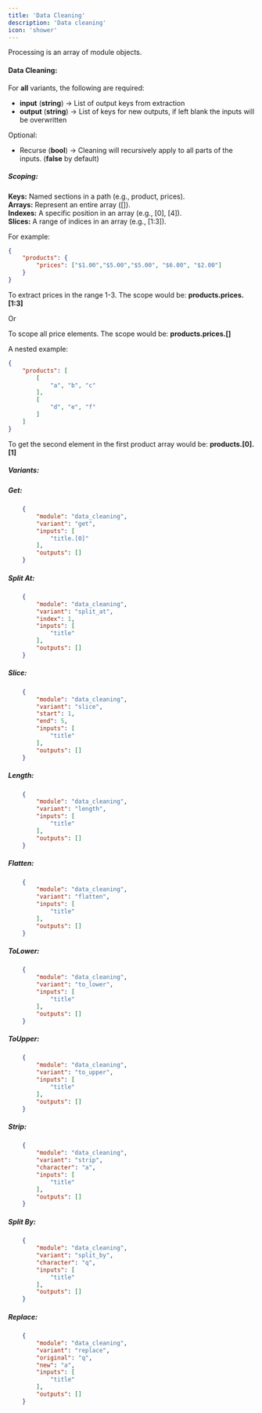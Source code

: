 ```yaml
---
title: 'Data Cleaning'
description: 'Data cleaning'
icon: 'shower'
---
```


Processing is an array of module objects.
#### Data Cleaning:
For **all** variants, the following are required: 
- **input** (**string**) -> List of output keys from extraction
- **output** (**string**) -> List of keys for new outputs, if left blank the inputs will be overwritten

Optional:
- Recurse (**bool**) -> Cleaning will recursively apply to all parts of the inputs. (**false** by default)

##### Scoping:
**Keys:** Named sections in a path (e.g., product, prices).\
**Arrays:** Represent an entire array ([]).\
**Indexes:** A specific position in an array (e.g., [0], [4]).\
**Slices:** A range of indices in an array (e.g., [1:3]).

For example:
```json
{
    "products": {
        "prices": ["$1.00","$5.00","$5.00", "$6.00", "$2.00"]
    }
}
```

To extract prices in the range 1-3. The scope would be: **products.prices.[1:3]**

Or

To scope all price elements. The scope would be: **products.prices.[]**

A nested example:
```json
{
    "products": [
        [
            "a", "b", "c"
        ],
        [
            "d", "e", "f"
        ]
    ]
}
```
To get the second element in the first product array would be: **products.[0].[1]**

##### Variants:
##### **Get**:
```json
    {
        "module": "data_cleaning",
        "variant": "get",
        "inputs": [
            "title.[0]"
        ],
        "outputs": []
    }
```
##### **Split At**:
```json
    {
        "module": "data_cleaning",
        "variant": "split_at",
        "index": 1,
        "inputs": [
            "title"
        ],
        "outputs": []
    }
```
##### **Slice**:
```json
    {
        "module": "data_cleaning",
        "variant": "slice",
        "start": 1,
        "end": 5,
        "inputs": [
            "title"
        ],
        "outputs": []
    }
```
##### **Length**:
```json
    {
        "module": "data_cleaning",
        "variant": "length",
        "inputs": [
            "title"
        ],
        "outputs": []
    }
```
##### **Flatten**:
```json
    {
        "module": "data_cleaning",
        "variant": "flatten",
        "inputs": [
            "title"
        ],
        "outputs": []
    }
```
##### **ToLower**:
```json
    {
        "module": "data_cleaning",
        "variant": "to_lower",
        "inputs": [
            "title"
        ],
        "outputs": []
    }
```
##### **ToUpper**:
```json
    {
        "module": "data_cleaning",
        "variant": "to_upper",
        "inputs": [
            "title"
        ],
        "outputs": []
    }
```
##### **Strip**:
```json
    {
        "module": "data_cleaning",
        "variant": "strip",
        "character": "a",
        "inputs": [
            "title"
        ],
        "outputs": []
    }
```
##### **Split By**:
```json
    {
        "module": "data_cleaning",
        "variant": "split_by",
        "character": "q",
        "inputs": [
            "title"
        ],
        "outputs": []
    }
```
##### **Replace**:
```json
    {
        "module": "data_cleaning",
        "variant": "replace",
        "original": "q",
        "new": "a",
        "inputs": [
            "title"
        ],
        "outputs": []
    }
```